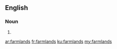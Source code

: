 ==English==

===Noun===
{{head|en|plural}}

# {{plural of|farmland|lang=en|nocat=1}}

[[ar:farmlands]]
[[fr:farmlands]]
[[ku:farmlands]]
[[my:farmlands]]